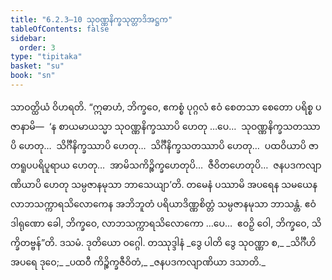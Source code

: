 ```yaml
---
title: "6.2.3–10 သုဝဏ္ဏနိက္ခသုတ္တာဒိအဋ္ဌက"
tableOfContents: false
sidebar:
  order: 3
type: "tipitaka"
basket: "su"
book: "sn"
---
```



<DynamicBreadcrumb />

<Division number="169" book="sn" e="ch" v="18" p="304">

<Paragraph number="1055" book="sn">
သာဝတ္ထိယံ ဝိဟရတိ. “ဣဓာဟံ, ဘိက္ခဝေ, ဧကစ္စံ ပုဂ္ဂလံ ဧဝံ စေတသာ စေတော ပရိစ္စ ပဇာနာမိ—  ‘န စာယမာယသ္မာ သုဝဏ္ဏနိက္ခဿာပိ ဟေတု …ပေ…  သုဝဏ္ဏနိက္ခသတဿာပိ ဟေတု…  သိင်္ဂီနိက္ခဿာပိ ဟေတု…  သိင်္ဂီနိက္ခသတဿာပိ ဟေတု…  ပထဝိယာပိ ဇာတရူပပရိပူရာယ ဟေတု…  အာမိသကိဉ္စိက္ခဟေတုပိ…  ဇီဝိတဟေတုပိ…  ဇနပဒကလျာဏိယာပိ ဟေတု သမ္ပဇာနမုသာ ဘာသေယျာ’တိ. တမေနံ ပဿာမိ အပရေန သမယေန လာဘသက္ကာရသိလောကေန အဘိဘူတံ ပရိယာဒိဏ္ဏစိတ္တံ သမ္ပဇာနမုသာ ဘာသန္တံ. ဧဝံ ဒါရုဏော ခေါ, ဘိက္ခဝေ, လာဘသက္ကာရသိလောကော …ပေ…  ဧဝဉှိ ဝေါ, ဘိက္ခဝေ, သိက္ခိတဗ္ဗန်”တိ.

</Paragraph>
</Division>

<Paragraph number="1056" type="center" book="sn">
ဒသမံ.



</Paragraph>

<Paragraph number="1057" type="center" book="sn">
ဒုတိယော ဝဂ္ဂေါ.



</Paragraph>

<Paragraph number="1058" type="center" book="sn">
တဿုဒ္ဒါနံ


</Paragraph>

<Paragraph number="1059" type="verses" book="sn">
_ဒွေ ပါတိ ဒွေ သုဝဏ္ဏာ စ,_  
_သိင်္ဂီဟိ အပရေ ဒုဝေ;_  
_ပထဝီ ကိဉ္စိက္ခဇီဝိတံ,_  
_ဇနပဒကလျာဏိယာ ဒသာတိ._
</Paragraph>